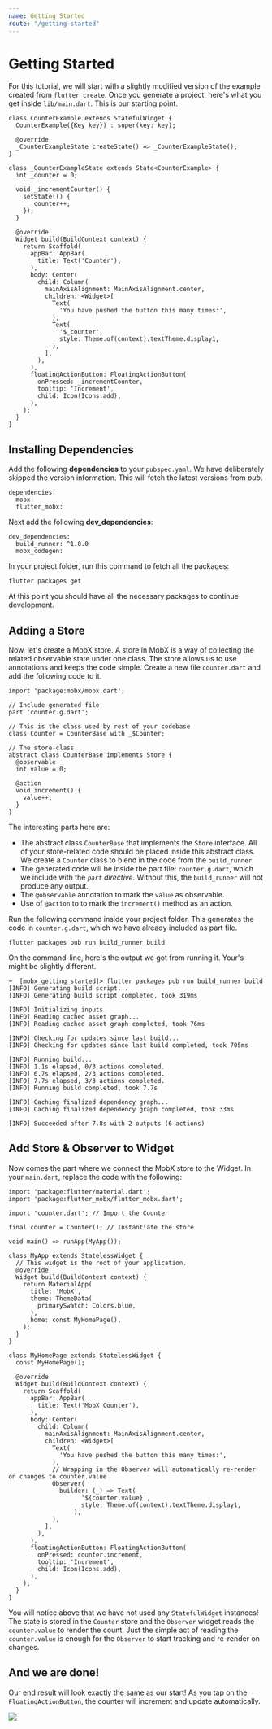 ```yaml
---
name: Getting Started
route: "/getting-started"
---
```



# Getting Started

For this tutorial, we will start with a slightly modified version of the example created from `flutter create`. Once you generate a project, here's what you get inside `lib/main.dart`. This is our starting point.

```
class CounterExample extends StatefulWidget {
  CounterExample({Key key}) : super(key: key);

  @override
  _CounterExampleState createState() => _CounterExampleState();
}

class _CounterExampleState extends State<CounterExample> {
  int _counter = 0;

  void _incrementCounter() {
    setState(() {
      _counter++;
    });
  }

  @override
  Widget build(BuildContext context) {
    return Scaffold(
      appBar: AppBar(
        title: Text('Counter'),
      ),
      body: Center(
        child: Column(
          mainAxisAlignment: MainAxisAlignment.center,
          children: <Widget>[
            Text(
              'You have pushed the button this many times:',
            ),
            Text(
              '$_counter',
              style: Theme.of(context).textTheme.display1,
            ),
          ],
        ),
      ),
      floatingActionButton: FloatingActionButton(
        onPressed: _incrementCounter,
        tooltip: 'Increment',
        child: Icon(Icons.add),
      ),
    );
  }
}

```

## Installing Dependencies

Add the following **dependencies** to your `pubspec.yaml`. We have deliberately skipped the version information. This will fetch the latest versions from _pub_.

```
dependencies:
  mobx:
  flutter_mobx:
```

Next add the following **dev_dependencies**:

```
dev_dependencies:
  build_runner: ^1.0.0
  mobx_codegen:
```

In your project folder, run this command to fetch all the packages:

```
flutter packages get
```

At this point you should have all the necessary packages to continue development.

## Adding a Store

Now, let's create a MobX store. A store in MobX is a way of collecting the related observable state under one class. The store allows us to use annotations and keeps the code simple. Create a new file `counter.dart` and add the following code to it.

```
import 'package:mobx/mobx.dart';

// Include generated file
part 'counter.g.dart';

// This is the class used by rest of your codebase
class Counter = CounterBase with _$Counter;

// The store-class
abstract class CounterBase implements Store {
  @observable
  int value = 0;

  @action
  void increment() {
    value++;
  }
}
```

The interesting parts here are:

- The abstract class `CounterBase` that implements the `Store` interface. All of your store-related code should be placed inside this abstract class. We create a `Counter` class to blend in the code from the `build_runner`.
- The generated code will be inside the part file: `counter.g.dart`, which we include with the _`part` directive_. Without this, the `build_runner` will not produce any output.
- The `@observable` annotation to mark the `value` as observable.
- Use of `@action` to to mark the `increment()` method as an action.

Run the following command inside your project folder. This generates the code in `counter.g.dart`, which we have already included as part file.

```
flutter packages pub run build_runner build
```

On the command-line, here's the output we got from running it. Your's might be slightly different.

```
➜  [mobx_getting_started]> flutter packages pub run build_runner build
[INFO] Generating build script...
[INFO] Generating build script completed, took 319ms

[INFO] Initializing inputs
[INFO] Reading cached asset graph...
[INFO] Reading cached asset graph completed, took 76ms

[INFO] Checking for updates since last build...
[INFO] Checking for updates since last build completed, took 705ms

[INFO] Running build...
[INFO] 1.1s elapsed, 0/3 actions completed.
[INFO] 6.7s elapsed, 2/3 actions completed.
[INFO] 7.7s elapsed, 3/3 actions completed.
[INFO] Running build completed, took 7.7s

[INFO] Caching finalized dependency graph...
[INFO] Caching finalized dependency graph completed, took 33ms

[INFO] Succeeded after 7.8s with 2 outputs (6 actions)

```

## Add Store & Observer to Widget

Now comes the part where we connect the MobX store to the Widget. In your `main.dart`, replace the code with the following:

```
import 'package:flutter/material.dart';
import 'package:flutter_mobx/flutter_mobx.dart';

import 'counter.dart'; // Import the Counter

final counter = Counter(); // Instantiate the store

void main() => runApp(MyApp());

class MyApp extends StatelessWidget {
  // This widget is the root of your application.
  @override
  Widget build(BuildContext context) {
    return MaterialApp(
      title: 'MobX',
      theme: ThemeData(
        primarySwatch: Colors.blue,
      ),
      home: const MyHomePage(),
    );
  }
}

class MyHomePage extends StatelessWidget {
  const MyHomePage();

  @override
  Widget build(BuildContext context) {
    return Scaffold(
      appBar: AppBar(
        title: Text('MobX Counter'),
      ),
      body: Center(
        child: Column(
          mainAxisAlignment: MainAxisAlignment.center,
          children: <Widget>[
            Text(
              'You have pushed the button this many times:',
            ),
            // Wrapping in the Observer will automatically re-render on changes to counter.value
            Observer(
              builder: (_) => Text(
                    '${counter.value}',
                    style: Theme.of(context).textTheme.display1,
                  ),
            ),
          ],
        ),
      ),
      floatingActionButton: FloatingActionButton(
        onPressed: counter.increment,
        tooltip: 'Increment',
        child: Icon(Icons.add),
      ),
    );
  }
}
```

You will notice above that we have not used any `StatefulWidget` instances! The state is stored in the `Counter` store and the `Observer` widget reads the `counter.value` to render the count. Just the simple act of reading the `counter.value` is enough for the `Observer` to start tracking and re-render on changes.

## And we are done!

Our end result will look exactly the same as our start! As you tap on the `FloatingActionButton`, the counter will increment and update automatically.

<img src={endResult} width={300} />

